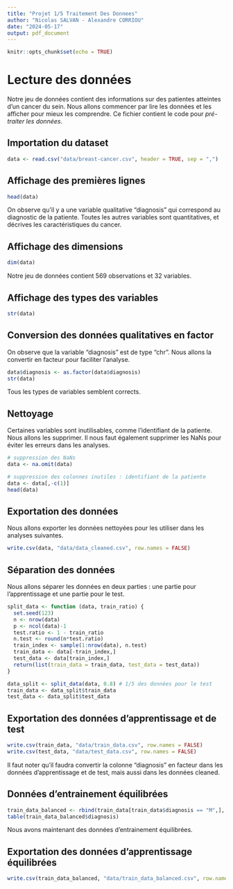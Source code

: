 ---
title: "Projet 1/5 Traitement Des Donnees"
author: "Nicolas SALVAN - Alexandre CORRIOU"
date: "2024-05-17"
output: pdf_document
---

```{r setup, include=FALSE}
knitr::opts_chunk$set(echo = TRUE)
```

# Lecture des données

Notre jeu de données contient des informations sur des patientes atteintes d'un cancer du sein. Nous allons commencer par lire les données et les afficher pour mieux les comprendre. Ce fichier contient le code pour *pré-traiter les données*.

## Importation du dataset 

```{r}
data <- read.csv("data/breast-cancer.csv", header = TRUE, sep = ",")
```

## Affichage des premières lignes

```{r}
head(data)
```

On observe qu'il y a une variable qualitative "diagnosis" qui correspond au diagnostic de la patiente. Toutes les autres variables sont quantitatives, et décrives les caractéristiques du cancer. 

## Affichage des dimensions

```{r}
dim(data)
```
Notre jeu de données contient 569 observations et 32 variables. 

## Affichage des types des variables 

```{r}
str(data)
```

## Conversion des données qualitatives en factor

On observe que la variable "diagnosis" est de type "chr". Nous allons la convertir en facteur pour faciliter l'analyse.

```{r}
data$diagnosis <- as.factor(data$diagnosis)
str(data)
```

Tous les types de variables semblent corrects.

## Nettoyage 

Certaines variables sont inutilisables, comme l'identifiant de la patiente. Nous allons les supprimer. Il nous faut également supprimer les NaNs pour éviter les erreurs dans les analyses.

```{r}
# suppression des NaNs
data <- na.omit(data)

# suppression des colonnes inutiles : identifiant de la patiente 
data <- data[,-c(1)]
head(data)
```

## Exportation des données 

Nous allons exporter les données nettoyées pour les utiliser dans les analyses suivantes. 

```{r}
write.csv(data, "data/data_cleaned.csv", row.names = FALSE)
```

## Séparation des données 

Nous allons séparer les données en deux parties : une partie pour l'apprentissage et une partie pour le test. 

```{r}
split_data <- function (data, train_ratio) {
  set.seed(123)
  n <- nrow(data)
  p <- ncol(data)-1
  test.ratio <- 1 - train_ratio
  n.test <- round(n*test.ratio)
  train_index <- sample(1:nrow(data), n.test)
  train_data <- data[-train_index,]
  test_data <- data[train_index,]
  return(list(train_data = train_data, test_data = test_data))
}
```

```{r}
data_split <- split_data(data, 0.8) # 1/5 des données pour le test
train_data <- data_split$train_data
test_data <- data_split$test_data
```

## Exportation des données d'apprentissage et de test

```{r}
write.csv(train_data, "data/train_data.csv", row.names = FALSE)
write.csv(test_data, "data/test_data.csv", row.names = FALSE)

```
Il faut noter qu'il faudra convertir la colonne "diagnosis" en facteur dans les données d'apprentissage et de test, mais aussi dans les données cleaned. 


## Données d'entrainement équilibrées

```{r}
train_data_balanced <- rbind(train_data[train_data$diagnosis == "M",], train_data[train_data$diagnosis == "B",][1:179,])
table(train_data_balanced$diagnosis)
```

Nous avons maintenant des données d'entrainement équilibrées. 

## Exportation des données d'apprentissage équilibrées

```{r}
write.csv(train_data_balanced, "data/train_data_balanced.csv", row.names = FALSE)
```



